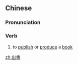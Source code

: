==Chinese==
{{zh-forms|s=出书}}

===Pronunciation===
{{zh-pron
|m=chūshū
|c=ceot1 syu1
|mn=chhut-su
|cat=v
}}

===Verb===
{{zh-verb}}

# to [[publish]] or [[produce]] a [[book]]

[[zh:出書]]